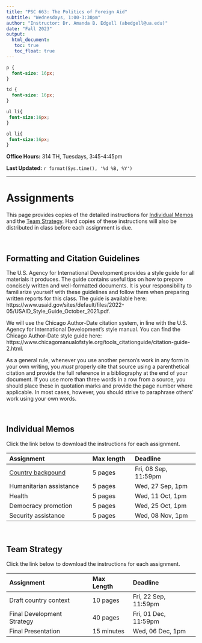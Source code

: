 ```yaml
---
title: "PSC 663: The Politics of Foreign Aid"
subtitle: "Wednesdays, 1:00-3:30pm"
author: "Instructor: Dr. Amanda B. Edgell (abedgell@ua.edu)"
date: "Fall 2023"
output: 
  html_document:
   toc: true
   toc_float: true
---
```



```css
p {
  font-size: 16px;
}

td {
  font-size: 16px;
}

ul li{
 font-size:16px;
}

ol li{
 font-size:16px;
}
```

**Office Hours:** 314 TH, Tuesdays, 3:45-4:45pm

**Last Updated:** `r format(Sys.time(), '%d %B, %Y')`


---  

# Assignments 

This page provides copies of the detailed instructions for [Individual Memos](#memos) and the [Team Strategy](#strategy). Hard copies of these instructions will also be distributed in class before each assignment is due. 

</br>

## Formatting and Citation Guidelines

The U.S. Agency for International Development provides a style guide for all materials it produces. The guide contains useful tips on how to prepare concisely written and well-formatted documents. It is your responsibility to familiarize yourself with these guidelines and follow them when preparing written reports for this class. The guide is available here: https://www.usaid.gov/sites/default/files/2022-05/USAID_Style_Guide_October_2021.pdf. 

We will use the Chicago Author-Date citation system, in line with the U.S. Agency for International Development's style manual. You can find the Chicago Author-Date style guide here: https://www.chicagomanualofstyle.org/tools_citationguide/citation-guide-2.html. 

As a general rule, whenever you use another person's work in any form in your own writing, you *must* properly cite that source using a parenthetical citation and provide the full reference in a bibliography at the end of your document. If you use more than three words in a row from a source, you should place these in quotation marks and provide the page number where applicable. In most cases, however, you should strive to paraphrase others' work using your own words. 

</br>

## Individual Memos

Click the link below to download the instructions for each assignment. 

|  Assignment              | Max length  | Deadline             |   
| :--------------------    | :---------- | :---------------     |
| [Country backgound](https://alabama.box.com/s/0hbb8ijrs1cgm18yijn5wfd73pam984e)        | 5 pages     | Fri, 08 Sep, 11:59pm |
| Humanitarian assistance  | 5 pages     | Wed, 27 Sep, 1pm     |
| Health                   | 5 pages     | Wed, 11 Oct, 1pm     |
| Democracy promotion      | 5 pages     | Wed, 25 Oct, 1pm     |
| Security assistance      | 5 pages     | Wed, 08 Nov, 1pm     | 

</br> 


## Team Strategy 

Click the link below to download the instructions for each assignment. 

|  Assignment                  | Max Length  | Deadline             | 
| :--------------------        | :---------- | :---------------     |  
| Draft country context        | 10 pages    | Fri, 22 Sep, 11:59pm | 
| Final Development Strategy   | 40 pages    | Fri, 01 Dec, 11:59pm | 
| Final Presentation           | 15 minutes  | Wed, 06 Dec, 1pm     | 

